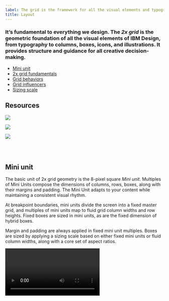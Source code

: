 ```yaml
---
label: The grid is the framework for all the visual elements and typography at IBM. It’s fundamental to everything we design.
title: Layout
---
```


### It’s fundamental to everything we design. The _2x grid_ is the geometric foundation of all the visual elements of IBM Design, from typography to columns, boxes, icons, and illustrations. It provides structure and guidance for all creative decision-making.





<AnchorLinks>

- [Mini unit](#mini-unit)
- [2x grid fundamentals](#2x-grid-fundamentals)
- [Grid behaviors](#grid-behaviors)
- [Grid influencers](#grid-influencers)
- [Sizing scale](#sizing-scale)

</AnchorLinks>

## Resources

<GridWrapper col_lg="8" flex="true" bleed="true">
  <ClickableTile
    title="Carbon Design Kit"
    href="https://github.com/ibm/carbon-design-kit"
    type="resource">

![](images/sketch-icon.png)

  </ClickableTile>
  <ClickableTile
    title="Elements package: Grid"
    href="https://github.com/IBM/carbon-elements/tree/master/packages/grid"
    type="resource">

![](images/github-icon.png)


  </ClickableTile>
  <ClickableTile
    title="Grid package preview"
    href="https://carbon-elements.netlify.com/grid/examples/preview/"
    type="resource">

![](images/sandbox-icon.png)

  </ClickableTile>
</GridWrapper>

<br />

<br />

## Mini unit

The basic unit of 2x grid geometry is the 8-pixel square _Mini unit_. Multiples of Mini Units compose the dimensions of columns, rows, boxes, along with their margins and padding. The Mini Unit adapts to your content while maintaining a consistent visual rhythm.

At breakpoint boundaries, mini units divide the screen into a fixed master grid, and multiples of mini units map to fluid grid column widths and row heights. Fixed boxes are sized in mini units, as are the fixed dimension of hybrid boxes.

Margin and padding are always applied in fixed mini unit multiples. Boxes are sized by applying a sizing scale based on either fixed mini units or fluid column widths, along with a core set of aspect ratios.

<Video vimeoId="292608020" />

## 2x grid fundamentals

The core concept of the 2x grid is to divide or multiply by two, forming a visual rhythm. Fluid grids are built by division, whereas fixed grids are built with multiplication. On breakpoint boundaries, these sizes match. Margins and padding are applied consistently in both cases.

<AnchorLinks small>

- [Columns and rows](#columns-and-rows)
- [Margins](#margins)
- [Padding](#padding)
- [Gutters](#gutters)
- [Breakpoints](#breakpoints)

</AnchorLinks>

### Columns and Rows

Columns and rows create key lines that are essential for visual rhythm, especially for typography. Construct columns by either dividing a space into a fluid grid, or by tiling fixed boxes in multiples.

<ImageComponent cols="12" >

![Columns and rows](images/Layout_overview_Columns-rows.svg)

</ImageComponent>

#### Fluid grid

A [fluid grid](#fluid-grid) divides space by twos. This division is immediately evident in the 2x column structure. Within a breakpoint, the column count is constant, and unit size scales with screen size. Choose a column count by starting with one, then divide by two as needed:

#### Fixed grid

A [fixed grid](#fixed-grid) starts with a fixed unit size from the sizing scale, then tiles and wraps as needed, like text. To employ the 2x concept, multiply box sizes by two and mix them together.

When tiling fixed boxes, the column count is not known in advance, but a grid emerges visually due to the use of a consistent sizing scale. On breakpoint boundaries, fixed sizing scales match column sizes.

#### Hybrid grid

[Hybrid grids](#hybrid) are also frequent in practice, and hybrid boxes have properties of both.

#### Decision tree

For dense content, use mini units for further alignment and spatial guidance.

![Columns and rows for dense content](images/Layout_overview_Columns-rows-light-dense.svg)

### Margins

The margins at the outer edge of the grid are always a fixed size within a breakpoint, even when columns are fluid. See [breakpoints](#breakpoints) for a table of margin sizes.

<ImageComponent cols="12" >

![Margins](images/Layout_overview_Margins.svg)

</ImageComponent>

### Padding

Padding is always a fixed multiple of mini units: 16 pixels at all standard breakpoints. Always align type to the edge of box padding. Note, some design tools add padding to text boxes by default; check text box padding and remove it if necessary.

<ImageComponent cols="12" >

![Padding](images/Layout_overview_Paddings.svg)

</ImageComponent>

<GridWrapper col_lg="8" flex="true">
  <DoDontExample correct="true" label="Always place type against the padding.">

![Always place type against the padding.](images/Layout_overview_Paddings-do.svg)

  </DoDontExample>
  <DoDontExample label="Never place type on the padding.">

![Never place type on the padding.](images/Layout_overview_Paddings-dont.svg)

  </DoDontExample>
</GridWrapper>

### Gutters

Grid gutters can be absent as shown above, or present as shown below. Th margin around each grid box matches its padding, for a total gutter of 32 pixels. For closely related content, consider a gutterless grid. Apply gutters when content warrants more separation.

<ImageComponent cols="12" >

![Gutters](images/Layout_overview_Gutters.svg)

</ImageComponent>

### Breakpoints

Use this set of standard breakpoints to maintain layout integrity across screen sizes. For best results, test designs and code at each of these standard breakpoints.

Create custom breakpoints to accommodate special needs, by writing your own media queries and CSS rules. Refer to the [grid code package](https://github.com/IBM/carbon-elements/tree/master/packages/grid) for more information.

| Breakpoint | Value (px/rem) | Columns | Size (%) | Size  | Padding | Margin |
| ---------- | -------------- | ------- | -------- | ----- | ------- | ------ |
| Small      | 320 / 20       | 4       | 25%      | 80 px | 16 px   | 0      |
| Medium     | 672 / 42       | 8       | 12.5%    | 80 px | 16 px   | 16 px  |
| Large      | 1056 / 66      | 16      | 6.25%    | 64 px | 16 px   | 16 px  |
| X-Large    | 1312 / 82      | 16      | 6.25%    | 80 px | 16 px   | 16 px  |
| Max        | 1584 / 99      | 16      | 6.25%    | 96 px | 16 px   | 24 px  |

For best results, test designs and code at each of these standard breakpoints.

<Video vimeoId="292015984" />

## Grid behaviors

In user interfaces, screen size is dictated by the device and the user's chosen window size. We may know content in advance, or the content may be dynamic.

Carefully consider the user's goal for their screen space, particularly when displaying dynamic content. For example, when the user resizes their browser, is their goal to:

In user interfaces, screen size is dictated by the device and the user’s chosen window size. We may know content in advance or the content may be dynamic. Carefully consider the user’s goal for their screen space, particularly when displaying dynamic content. Choose the layout approach that best meets the user’s expectation in each case.

For example, when the user resizes their browser, is their goal to: **See more things?** Then scale column count by tiling fixed boxes. **See more content within each thing?** Then scale boxes and use fixed column counts.

<AnchorLinks small>

- [Fluid columns](#fluid-columns)
- [Fixed boxes](fixed-boxes)
- [Hybrid boxes](#hybrid-boxes)
- [Key lines](#key-lines)

</AnchorLinks>

### Fluid grid

Fluid column structures are ideal for editorial content, dashboards, images, video, data visualizations, etc. In each case, scaling the size of things is more useful to the user than scaling the number of visible things. In a fluid grid, we divide available width in half to create columns, repeating as necessary.

At each breakpoint, column count is fixed and column width is a multiple of mini units. Row height is a multiple of column size, following recommended aspect ratios. Margin and padding are fixed multiples of mini units. In between breakpoints, actual column width is a percentage of the grid area, not a mini unit multiple. Content scales fluidly.

<Video vimeoId="292024522" />

### Fixed boxes

A grid can be formed with fixed boxes by arranging tiles in an inline block, icons in toolbars, etc. Column count grows with browser width. Tiles wrap to the next line, or are sometimes truncated with an overflow scroll.

<Video vimeoId="292024183" />

First choose a base size from the [sizing scale](#sizing-scale), then build up each box in multiples of the base size, following recommended [aspect ratios](#aspect-ratio). A grid emerges when each tile uses a multiple of a consistent base size. Following this method ensures consistency of tile sizes, even across products.

### Hybrid

Hybrid boxes have different scaling rules in each dimension, so they do not use aspect ratios. When a user would resize the browser expecting content to scale in one dimension but not the other, use hybrid boxes.

Use the [sizing scale](#sizing-scale) to size a fixed dimension. Use column-width multiples to size a grid-fluid dimension. Aspect ratios do not apply.

<Video vimeoId="292025098" />

Here are some common UI behaviors:

| Examples   | Width        | Height          |
| ---------- | ------------ | --------------- |
| Header     | Fluid (Grid) | Fixed (m.u.)    |
| Toolbar    | Fluid (Grid) | Fixed (m.u.)    |
| Side Panel | Fixed        | Fluid (Grid)    |
| Menu       | Fixed        | Fluid (Content) |
| Content    | Fixed        | Fluid (Content) |
| Data Table | Fluid (Grid) | Fluid (Content) |

### Key lines

Regardless of how your grid is built, ensure the overall layout has visible key lines: vertical and horizontal lines on which multiple objects align.

Horizontal and vertical alignment are equally critical. When present, the eye can follow content more easily, increasing the perception of visual harmony.

## Grid influencers

Within a design system, layouts often follow a common structure, especially with regard to navigation. This section covers which of these UI patterns you'll need, where users will expect to see them on a page, and how they’ll affect the content that lives within the responsive grid.

<AnchorLinks small>

- [Screen regions](#screen-regions)
- [Panel behavior](#panel-behavior)

</AnchorLinks>

### Screen regions

In a UI layout, users expect to find certain types of content in certain areas. We call these areas _screen regions_. It is especially important for these zones to be consistent across devices and adapt across breakpoints. [Learn more about the shell on the experimental UI shell page.](/experimental/ui-shell/usage)

<ImageComponent cols="12"  caption="1. Header 2. Global sidenav 3. Local sidenav">

![Shell Illustation](images/Layout_overview_Screen-regions-1.svg)

</ImageComponent>

<ImageComponent cols="12"  caption="4. Dropdown menu 5. Content 6. Footer">

![Dropdown Illustation](images/Layout_overview_Screen-regions-2.svg)

</ImageComponent>

<ImageComponent cols="12"  caption="7. Dialog">

![Dialog Illustation](images/Layout_overview_Screen-regions-3.svg)

</ImageComponent>

### Panel behavior

All vertical panels expand to fill the full height of the browser window.

#### Flexible panels

The flexible panels allow for both collapsed and expanded states. The expanded state of a flexible Panel is a fixed width that cannot be adjusted by the user. The collapsed Flexible Panel expands when the user hovers over any portion of it. When flexible panels expand, they either condense both the content and the grid or they push content beyond the edge of the browser.

<Video vimeoId="292975726" />

#### Fixed panels

Fixed panels maintain a static width, cannot be collapsed, and also exist outside of the responsive grid.

<Video vimeoId="292988292" />

#### Floating panels

This panel style floats above the primary content area and does not affect the responsive grid. Floating panels conceal any UI elements below them and must be dismissable by the user. Inline menus, dropdowns and tooltips also float.

<Video vimeoId="292977039" />

## Sizing scale

We provide a sizing scale for both fixed and fluid sizes. Use it to size content as well as negative space. Like a type scale, the sizing scale constrains the range of sizes to improve consistency and rhythm, while still allowing a wide range of sizes. Spacing tokens are used to apply these relationships consistently across UIs.

<AnchorLinks small>

- [Fixed base unit](#fixed-base-unit)
- [Fluid base unit](#fluid-base-unit)
- [Scaling multiple](#scaling-multiple)
- [Aspect ratio](#aspect-ratio)
- [Vertical rhythm](#vertical-rhythm)
- [Components]#components)

</AnchorLinks>

### Fixed base unit

Use this fixed sizing scale, comprised of select mini unit multiples, when sizing icons, tiling boxes, and applying vertical margin space.

<ImageComponent cols="12" >

![Fixed base unit](images/Layout_overview_Fixed-base-unit.svg)

</ImageComponent>

Choose a size to use as your fixed base unit. Also see the [breakpoints table](#breakpoints).

| Sizing scale (px) | Mini units |
| ----------------- | ---------- |
| 8                 | 1x         |
| 16                | 2x         |
| 24                | 3x         |
| 32                | 4x         |
| 48                | 6x         |
| 64                | 8x         |
| 80                | 10x        |

### Fluid base unit

For fluid grids, the column width is the base unit. Just as a box can span multiple columns, its height is a multiple of column width. Use cases are leading section in a webpage, divded section for editorial content, modals, etc. Check out the [breakpoints table](#breakpoints) for pixel sizings.

<ImageComponent cols="12" >

![Fluid base unit](images/Layout_overview_Fluid-base-unit.svg)

</ImageComponent>

### Scaling multiple

After determining your base size, multiply it as needed for each use. For box sizing, apply an [aspect ratio](#aspect-ratio) too.

<Video vimeoId="292026497" />

### Aspect ratio

When sizing boxes, constrain dimensions to one of the aspect ratios shown below whenever possible. Doing so will heighten the perception of unity between products.

Choose an aspect ratio from the table, then multiply the base unit in each dimension as needed to set width and height, maintaining the ratio in either portrait or landscape.

| Aspect ratios                 |
| ----------------------------- |
| 1:1, 2:1, 2:3, 3:2, 4:3, 16:9 |
|                               |

For example, to size a fluid box with a 2:1 landscape aspect ratio, you could span 4 columns in width and 2 column-widths of height. To size a fixed box with the same aspect ratio, you could start with an 80 pixel base unit, then multiply it by 4 in width and 2 in height, for a fixed box size of 320 by 160.

<ImageComponent cols="12"  caption="Aspect ratios do not apply to hybrid boxes, since one dimension is fixed and the other is fluid.">

![aspect ratio](images/Layout_overview_Aspect-ratio.svg)

</ImageComponent>

### Vertical rhythm

Use the fixed sizing scale to set vertical spacing between sections, by adding it to the top or bottom margin of a box:

<Video vimeoId="292028388" />

<GridWrapper col_lg="8" flex="true">
  <DoDontExample
    correct="true"
    label="Mini unit is the guide when needed. Spacer snaps to the text box and does not necessarily need to snap to the mini unit.">

![Mini unit is the guide when needed. Spacer snaps to the text box and does not necessarily need to snap to the mini unit.](images/Layout_overview_Visual-rhythm-do.svg)

  </DoDontExample>
  <DoDontExample label="In Sketch, always use “Auto” in alignment to ensure the text box is fitting with the content. Spacer snaps to the text box.">

![Always use “Auto” in alignment to ensure the text box is fitting with the content. Spacer snaps to the text box.](images/Layout_overview_Visual-rhythm-dont.svg)

  </DoDontExample>
</GridWrapper>

### Components

Components can be sized like other boxes: either fixed or fluid, and often hybrid, with fixed height and fluid width. When interior space within a component is cramped, use the minor sizing scale:

When multiple components adhere to the same scale, grid relationships naturally emerge. For example, vertically aligning form fields such as checkboxes and radio buttons produces a grid effect when interior spacing is consistent.

<Video vimeoId="292028752" />
